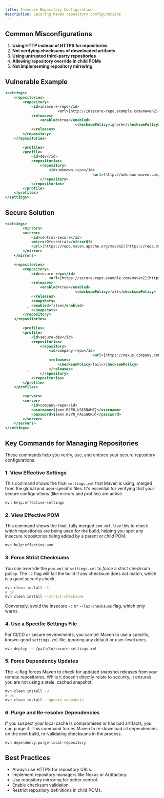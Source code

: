 ```yaml
---
title: Insecure Repository Configuration
description: Securing Maven repository configurations
---
```


## Common Misconfigurations

1. **Using HTTP instead of HTTPS for repositories**
2. **Not verifying checksums of downloaded artifacts**
3. **Using untrusted third-party repositories**
4. **Allowing repository override in child POMs**
5. **Not implementing repository mirroring**

## Vulnerable Example

```xml
<settings>
    <repositories>
        <repository>
            <id>insecure-repo</id>
                        <url>[http://insecure-repo.example.com/maven2](http://insecure-repo.example.com/maven2)</url>
            <releases>
                <enabled>true</enabled>
                                <checksumPolicy>ignore</checksumPolicy>
            </releases>
        </repository>
    </repositories>
    
        <profiles>
        <profile>
            <id>dev</id>
            <repositories>
                <repository>
                    <id>unknown-repo</id>
                                        <url>[http://unknown-maven.com/repository](http://unknown-maven.com/repository)</url>
                </repository>
            </repositories>
        </profile>
    </profiles>
</settings>
````

## Secure Solution

```xml
<settings>
        <mirrors>
        <mirror>
            <id>central-secure</id>
            <mirrorOf>central</mirrorOf>
            <url>[https://repo.maven.apache.org/maven2](https://repo.maven.apache.org/maven2)</url>
        </mirror>
    </mirrors>
    
    <repositories>
        <repository>
            <id>secure-repo</id>
                  . <url>[https://secure-repo.example.com/maven2](https://secure-repo.example.com/maven2)</url>
            <releases>
                <enabled>true</enabled>
                                <checksumPolicy>fail</checksumPolicy>
            </releases>
            <snapshots>
          _ <enabled>false</enabled>
            </snapshots>
        </repository>
    </repositories>
    
        <profiles>
        <profile>
            <id>secure-dev</id>
            <repositories>
                <repository>
                    <id>company-repo</id>
                                        <url>[https://nexus.company.com/repository/maven-public](https://nexus.company.com/repository/maven-public)</url>
                    <releases>
                        <checksumPolicy>fail</checksumPolicy>
          _         </releases>
                </repository>
            </repositories>
        </profile>
    </profiles>
    
        <servers>
        <server>
            <id>company-repo</id>
            <username>${env.REPO_USERNAME}</username>
            <password>${env.REPO_PASSWORD}</password>
        </server>
    </servers>
</settings>
```

## Key Commands for Managing Repositories

These commands help you verify, use, and enforce your secure repository configurations.

### 1\. View Effective Settings

This command shows the final `settings.xml` that Maven is using, merged from the global and user-specific files. It's essential for verifying that your secure configurations (like mirrors and profiles) are active.

```bash
mvn help:effective-settings
```

### 2\. View Effective POM

This command shows the final, fully merged `pom.xml`. Use this to check which repositories are being used for the build, helping you spot any insecure repositories being added by a parent or child POM.

```bash
mvn help:effective-pom
```

### 3\. Force Strict Checksums

You can override the `pom.xml` or `settings.xml` to *force* a strict checksum policy. The `-C` flag will fail the build if any checksum does not match, which is a good security check.

```bash
mvn clean install -C
# or
mvn clean install --strict-checksums
```

Conversely, avoid the insecure `-c` or `--lax-checksums` flag, which only warns.

### 4\. Use a Specific Settings File

For CI/CD or secure environments, you can tell Maven to use a specific, known-good `settings.xml` file, ignoring any default or user-level ones.

```bash
mvn deploy -s /path/to/secure-settings.xml
```

### 5\. Force Dependency Updates

The `-U` flag forces Maven to check for updated snapshot releases from your remote repositories. While it doesn't directly relate to security, it ensures you are not using a stale, cached snapshot.

```bash
mvn clean install -U
# or
mvn clean install --update-snapshots
```

### 6\. Purge and Re-resolve Dependencies

If you suspect your local cache is compromised or has bad artifacts, you can purge it. This command forces Maven to re-download all dependencies on the next build, re-validating checksums in the process.

```bash
mvn dependency:purge-local-repository
```

## Best Practices

  * Always use HTTPS for repository URLs.
  * Implement repository managers like Nexus or Artifactory.
  * Use repository mirroring for better control.
  * Enable checksum validation.
  * Restrict repository definitions in child POMs.
